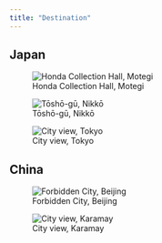 ```yaml
---
title: "Destination"
---
```



::: {.panel-tabset}

## Japan

![Honda Collection Hall, Motegi](img/motegi.jpg)


![Tōshō-gū, Nikkō](img/nikko.jpg)


![City view, Tokyo](img/tokyo.jpg)


## China

![Forbidden City, Beijing](img/beijing.jpg)


![City view, Karamay](img/karamay.jpg)

:::